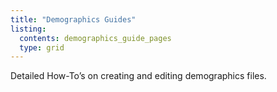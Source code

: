 ---
title: "Demographics Guides"
listing:
  contents: demographics_guide_pages
  type: grid
---

Detailed How-To's on creating and editing demographics files.
